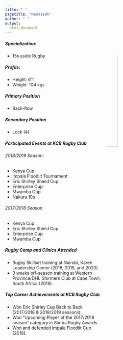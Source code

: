 ```yaml
---
title: " "
pagetitle: "Manasseh"
author: " "
output:
  html_document
---
```



<link rel="stylesheet" href="styles.css" type="text/css">

<img src="images/Manasseh_rugby.jpg" style="width:30%; border-radius: 50%; border:20px thin; margin-right: 30px" align="right">


##### Specialization: 
- 15s aside Rugby

##### Profile: 
- Height: 6'1
- Weight: 104 kgs

##### Primary Position 
- Back-Row

##### Secondary Position 
- Lock (4)

##### Participated Events at KCB Rugby Club
###### 2018/2019 Season: 
- Kenya Cup 
- Impala Floodlit Tournament
- Eric Shirley Shield Cup
- Enterprise Cup
- Mwamba Cup
- Nakuru 10s

###### 2017/2018 Season:
- Kenya Cup 
- Eric Shirley Shield Cup
- Enterprise Cup
- Mwamba Cup

##### Rugby Camp and Clinics Attended
- Rugby Skillset training at Nairobi, Karen Leadership Center (2018, 2019, and 2020).
- 3 weeks off-season training at Western Province/DHL Stormers Club at Cape Town, South Africa
(2018).

##### Top Career Achievements at KCB Rugby Club
- Won Eric Shirley Cup Back to Back (2017/2018 & 2018/2019 seasons).
- Won "Upcoming Player of the 2017/2018 season" category in Simba Rugby Awards.
- Won and defended Impala Floodlit Cup (2018).
